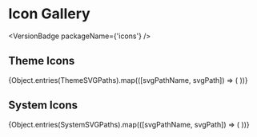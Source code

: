 
<Meta title="Komponenter/Icon/Icon Gallery" />

# Icon Gallery

<VersionBadge packageName={'icons'} />

## Theme Icons

<IconGallery>
  {Object.entries(ThemeSVGPaths).map(([svgPathName, svgPath]) => (
    <IconItem key={svgPathName} name={iconName(svgPathName)}>
      <Icon svgPath={svgPath} variant={'themeIcon'} />
    </IconItem>
  ))}
</IconGallery>

## System Icons

<IconGallery>
  {Object.entries(SystemSVGPaths).map(([svgPathName, svgPath]) => (
    <IconItem key={svgPathName} name={iconName(svgPathName)}>
      <Icon svgPath={svgPath} />
    </IconItem>
  ))}
</IconGallery>
